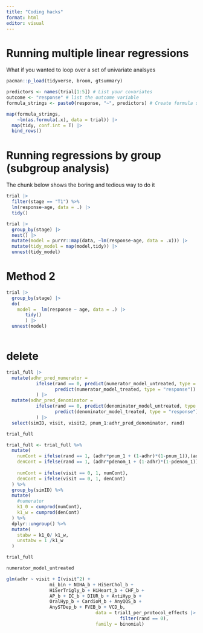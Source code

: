 ```yaml
---
title: "Coding hacks"
format: html
editor: visual
---
```


# Running multiple linear regressions

What if you wanted to loop over a set of univariate analsyes

```r
pacman::p_load(tidyverse, broom, gtsummary)
```

```r
predictors <- names(trial[1:5]) # List your covariates
outcome <- "response" # list the outcome variable
formula_strings <- paste0(response, "~", predictors) # Create formula strings

map(formula_strings,
    ~lm(as.formula(.x), data = trial)) |> 
  map(tidy, conf.int = T) |> 
  bind_rows()
```

# Running regressions by group (subgroup analysis)

The chunk below shows the boring and tedious way to do it

```r
trial |> 
  filter(stage == "T1") %>%
  lm(response~age, data = .) |> 
  tidy()
```

```r
trial |> 
  group_by(stage) |> 
  nest() |> 
  mutate(model = purrr::map(data, ~lm(response~age, data = .x))) |> 
  mutate(tidy_model = map(model,tidy)) |> 
  unnest(tidy_model)
```

# Method 2

```r
trial |> 
  group_by(stage) |> 
  do(
    model =  lm(response ~ age, data = .) |> 
       tidy()
       ) |> 
  unnest(model)
  
```


# delete

```r
trial_full |> 
  mutate(adhr_pred_numerator =
           ifelse(rand == 0, predict(numerator_model_untreated, type = "response"),
                  predict(numerator_model_treated, type = "response"))
           ) |> 
  mutate(adhr_pred_denominator =
           ifelse(rand == 0, predict(denominator_model_untreated, type = "response"),
                  predict(denominator_model_treated, type = "response"))
           ) |> 
  select(simID, visit, visit2, pnum_1:adhr_pred_denominator, rand)
```

```r
trial_full

trial_full <- trial_full %>% 
  mutate(
    numCont = ifelse(rand == 1, (adhr*pnum_1 + (1-adhr)*(1-pnum_1)),(adhr*pnum_0 + (1-adhr)*(1-pnum_0)) ),
    denCont = ifelse(rand == 1, (adhr*pdenom_1 + (1-adhr)*(1-pdenom_1)),(adhr*pdenom_0 + (1-adhr)*(1-pdenom_0))),
    
    numCont = ifelse(visit == 0, 1, numCont),
    denCont = ifelse(visit == 0, 1, denCont)
  ) %>% 
  group_by(simID) %>% 
  mutate(  
    #numerator
    k1_0 = cumprod(numCont),
    k1_w = cumprod(denCont)
  ) %>% 
  dplyr::ungroup() %>% 
  mutate(
    stabw = k1_0/ k1_w,
    unstabw = 1 /k1_w
  )

trial_full
```

```r
numerator_model_untreated
```

```r
glm(adhr ~ visit + I(visit^2) +  
                mi_bin + NIHA_b + HiSerChol_b +
                HiSerTrigly_b + HiHeart_b + CHF_b + 
                AP_b + IC_b + DIUR_b + AntiHyp_b + 
                OralHyp_b + CardioM_b + AnyQQS_b + 
                AnySTDep_b + FVEB_b + VCD_b, 
                                 data = trial1_per_protocol_effects |> 
                                          filter(rand == 0),
                                 family = binomial)
```

